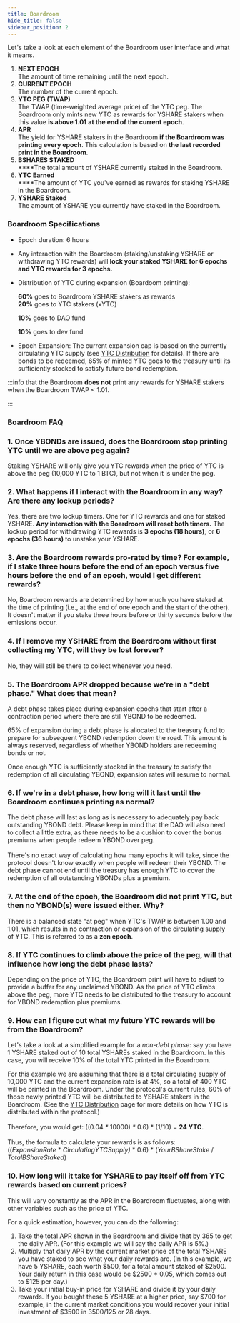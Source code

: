 ```yaml
---
title: Boardroom
hide_title: false
sidebar_position: 2
---
```


Let's take a look at each element of the Boardroom user interface and what it means.

1. **NEXT EPOCH**\
   The amount of time remaining until the next epoch.
2. **CURRENT EPOCH**\
   The number of the current epoch.
3. **YTC PEG (TWAP)**\
   The TWAP (time-weighted average price) of the YTC peg. The Boardroom only mints new YTC as rewards for YSHARE stakers when this value **is above 1.01** **at the end of the current epoch**.
4. **APR**\
   The yield for YSHARE stakers in the Boardroom **if the Boardroom was printing every epoch**. This calculation is based on **the last recorded print in the Boardroom**.
5. **BSHARES STAKED**\
   ****The total amount of YSHARE currently staked in the Boardroom.
6. **YTC Earned**\
   ****The amount of YTC you've earned as rewards for staking YSHARE in the Boardroom.
7. **YSHARE Staked**\
   The amount of YSHARE you currently have staked in the Boardroom.

### Boardroom Specifications

* Epoch duration: 6 hours
* Any interaction with the Boardroom (staking/unstaking YSHARE or withdrawing YTC rewards) will **lock your staked YSHARE for 6 epochs and YTC rewards for 3 epochs.**&#x20;
*   Distribution of YTC during expansion (Boardoom printing):

    **60%** goes to Boardroom YSHARE stakers as rewards\
    **20%** goes to YTC stakers (xYTC)

    **10%** goes to DAO fund

    **10%** goes to dev fund
* Epoch Expansion: The current expansion cap is based on the currently circulating YTC supply (see [YTC Distribution](YTC-distribution.md) for details). If there are bonds to be redeemed, 65% of minted YTC goes to the treasury until its sufficiently stocked to satisfy future bond redemption.

:::info that the Boardroom **does not** print any rewards for YSHARE stakers when the Boardroom TWAP < 1.01.

:::

### Boardroom FAQ

### **1. Once YBONDs are issued, does the Boardroom stop printing YTC until we are above peg again?**

Staking YSHARE will only give you YTC rewards when the price of YTC is above the peg (10,000 YTC to 1 BTC), but not when it is under the peg.

### **2. What happens if I interact with the Boardroom in any way? Are there any lockup periods?**

Yes, there are two lockup timers. One for YTC rewards and one for staked YSHARE. **Any interaction with the Boardroom will reset both timers.** The lockup period for withdrawing YTC rewards is **3 epochs (18 hours)**, or **6 epochs (36 hours)** to unstake your YSHARE.

### **3. Are the Boardroom rewards pro-rated by time? For example, if I stake three hours before the end of an epoch versus five hours before the end of an epoch, would I get different rewards?**

No, Boardroom rewards are determined by how much you have staked at the time of printing (i.e., at the end of one epoch and the start of the other). It doesn't matter if you stake three hours before or thirty seconds before the emissions occur.

### 4. If I remove my YSHARE from the Boardroom without first collecting my YTC, will they be lost forever?

No, they will still be there to collect whenever you need.

### 5. The Boardroom APR dropped because we're in a "debt phase." What does that mean?

A debt phase takes place during expansion epochs that start after a contraction period where there are still YBOND to be redeemed.

65% of expansion during a debt phase is allocated to the treasury fund to prepare for subsequent YBOND redemption down the road. This amount is always reserved, regardless of whether YBOND holders are redeeming bonds or not.

Once enough YTC is sufficiently stocked in the treasury to satisfy the redemption of all circulating YBOND, expansion rates will resume to normal.

### 6. If we're in a debt phase, how long will it last until the Boardroom continues printing as normal?

The debt phase will last as long as is necessary to adequately pay back outstanding YBOND debt. Please keep in mind that the DAO will also need to collect a little extra, as there needs to be a cushion to cover the bonus premiums when people redeem YBOND over peg.\
\
There's no exact way of calculating how many epochs it will take, since the protocol doesn't know exactly when people will redeem their YBOND. The debt phase cannot end until the treasury has enough YTC to cover the redemption of all outstanding YBONDs plus a premium.

### 7. At the end of the epoch, the Boardroom did not print YTC, but then no YBOND(s) were issued either. Why?

There is a balanced state "at peg" when YTC's TWAP is between 1.00 and 1.01, which results in no contraction or expansion of the circulating supply of YTC. This is referred to as a **zen epoch**.

### 8. If YTC continues to climb above the price of the peg, will that influence how long the debt phase lasts?

Depending on the price of YTC, the Boardroom print will have to adjust to provide a buffer for any unclaimed YBOND. As the price of YTC climbs above the peg, more YTC needs to be distributed to the treasury to account for YBOND redemption plus premiums.

### 9. How can I figure out what my future YTC rewards will be from the Boardroom?

Let's take a look at a simplified example for a _non-debt phase_: say you have 1 YSHARE staked out of 10 total YSHAREs staked in the Boardroom. In this case, you will receive 10% of the total YTC printed in the Boardroom.&#x20;

For this example we are assuming that there is a total circulating supply of 10,000 YTC and the current expansion rate is at 4%, so a total of 400 YTC will be printed in the Boardroom. Under the protocol's current rules, 60% of those newly printed YTC will be distributed to YSHARE stakers in the Boardroom. (See the [YTC Distribution](ytc-distribution.md) page for more details on how YTC is distributed within the protocol.)\
\
Therefore, you would get: ((0.04 _\*_ 10000) _\*_ 0.6) \* (1/10) = **24 YTC**.\
\
Thus, the formula to calculate your rewards is as follows:\
((_ExpansionRate_ \* _CirculatingYTCSupply)_ \* 0.6) \* (_YourBShareStake_ / _TotalBShareStaked_)

### 10. How long will it take for YSHARE to pay itself off from YTC rewards based on current prices?

This will vary constantly as the APR in the Boardroom fluctuates, along with other variables such as the price of YTC.

&#x20;For a quick estimation, however, you can do the following:

1. Take the total APR shown in the Boardroom and divide that by 365 to get the daily APR. (For this example we will say the daily APR is 5%.) 
2. Multiply that daily APR by the current market price of the total YSHARE you have staked to see what your daily rewards are. (In this example, we have 5 YSHARE, each worth $500, for a total amount staked of $2500. Your daily return in this case would be $2500 \* 0.05, which comes out to $125 per day.)
3. Take your initial buy-in price for YSHARE and divide it by your daily rewards. If you bought these 5 YSHARE at a higher price, say $700 for example, in the current market conditions you would recover your initial investment of $3500 in 3500/125 or 28 days.